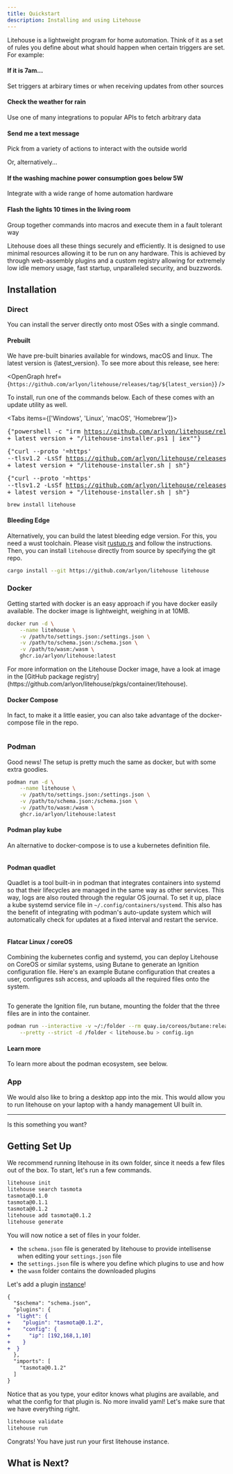 ```yaml
---
title: Quickstart
description: Installing and using Litehouse
---
```



Litehouse is a lightweight program for home automation. Think of it as a set of
rules you define about what should happen when certain triggers are set. For
example:

<Steps>
<Step>
<h4>If it is 7am...</h4>

Set triggers at arbirary times or when receiving updates from other sources
</Step>
<Step>

<h4>Check the weather for rain</h4>

Use one of many integrations to popular APIs to fetch arbitrary data
</Step>
<Step>

<h4>Send me a text message</h4>

Pick from a variety of actions to interact with the outside world
</Step>
</Steps>

Or, alternatively...

<Steps>
<Step>
<h4>If the washing machine power consumption goes below 5W</h4>

Integrate with a wide range of home automation hardware
</Step>
<Step>

<h4>Flash the lights 10 times in the living room</h4>

Group together commands into macros and execute them in a fault tolerant way
</Step>
</Steps>

Litehouse does all these things securely and efficiently. It is designed to use minimal resources allowing it to be run on any hardware.
This is achieved by through web-assembly plugins and a custom registry allowing for extremely low idle memory usage, fast startup,
unparalleled security, and buzzwords.

## Installation

<Cards>
<Card title="Direct" href="#direct" className="bg-gradient-to-bl dark:from-black dark:to-orange-950 border-orange-600"/>
<Card title="Docker" href="#docker" className="bg-gradient-to-bl dark:from-black dark:to-blue-950 border-blue-600" />
<Card title="Podman" href="#podman" className="bg-gradient-to-bl dark:from-black dark:to-purple-950 border-purple-600" />
<Card title="App" href="#app" />
</Cards>

### Direct

You can install the server directly onto most OSes with a single command.

#### Prebuilt


We have pre-built binaries available for windows, macOS and linux. The latest version is {latest_version}. To see more about this release, see here:

<OpenGraph href={`https://github.com/arlyon/litehouse/releases/tag/${latest_version}`} />

To install, run one of the commands below. Each of these comes with an update
utility as well.

<Tabs items={['Windows', 'Linux', 'macOS', 'Homebrew']}>
  <Tab value="Windows">
  <CodeBlock><Pre>{"powershell -c \"irm https://github.com/arlyon/litehouse/releases/download/" + latest_version + "/litehouse-installer.ps1 | iex\""}</Pre></CodeBlock>
  </Tab>
  <Tab value="Linux">
  <CodeBlock><Pre>{"curl --proto '=https' --tlsv1.2 -LsSf https://github.com/arlyon/litehouse/releases/download/" + latest_version + "/litehouse-installer.sh | sh"}</Pre></CodeBlock>
  </Tab>
  <Tab value="macOS">
  <CodeBlock><Pre>{"curl --proto '=https' --tlsv1.2 -LsSf https://github.com/arlyon/litehouse/releases/download/" + latest_version + "/litehouse-installer.sh | sh"}</Pre></CodeBlock>
  </Tab>
  <Tab value="Homebrew">
  ```
  brew install litehouse
  ```
  </Tab>
</Tabs>

#### Bleeding Edge

Alternatively, you can build the latest bleeding edge version. For this, you
need a wust toolchain. Please visit [rustup.rs](https://rustup.rs) and follow
the instructions. Then, you can install `litehouse` directly from source by
specifying the git repo.

```bash title="Terminal"
cargo install --git https://github.com/arlyon/litehouse litehouse
```

### Docker

Getting started with docker is an easy approach if you have docker easily available.
The docker image is lightweight, weighing in at 10MB.

```bash title="Terminal"
docker run -d \
    --name litehouse \
    -v /path/to/settings.json:/settings.json \
    -v /path/to/schema.json:/schema.json \
    -v /path/to/wasm:/wasm \
    ghcr.io/arlyon/litehouse:latest
```

<Callout title="Litehouse Docker Image">
For more information on the Litehouse Docker image, have a look at image in the [GitHub package registry](https://github.com/arlyon/litehouse/pkgs/container/litehouse).
</Callout>

#### Docker Compose

In fact, to make it a little easier, you can also take advantage of the docker-compose file
in the repo.

```yaml title="docker-compose.yaml" file=../../../examples/docker-compose.yaml
```

### Podman

Good news! The setup is pretty much the same as docker, but with some extra goodies.

```bash title="Terminal"
podman run -d \
    --name litehouse \
    -v /path/to/settings.json:/settings.json \
    -v /path/to/schema.json:/schema.json \
    -v /path/to/wasm:/wasm \
    ghcr.io/arlyon/litehouse:latest
```

#### Podman play kube

An alternative to docker-compose is to use a kubernetes definition file.

```yaml title="kube.yaml" file=../../../examples/kube.yaml
```

#### Podman quadlet

Quadlet is a tool built-in in podman that integrates containers into systemd
so that their lifecycles are managed in the same way as other services. This
way, logs are also routed through the regular OS journal. To set it up,
place a kube systemd service file in `~/.config/containers/systemd`. This also
has the benefit of integrating with podman's auto-update system which will
automatically check for updates at a fixed interval and restart the service.

```systemd title="litehouse.kube" file=../../../examples/litehouse.kube
```

#### Flatcar Linux / coreOS

Combining the kubernetes config and systemd, you can deploy Litehouse on
CoreOS or similar systems, using Butane to generate an Ignition configuration
file. Here's an example Butane configuration that creates a user, configures
ssh access, and uploads all the required files onto the system.

```yaml title="litehouse.bu" file=../../../examples/litehouse.bu
```

To generate the Ignition file, run butane, mounting the folder that the three
files are in into the container.

```bash
podman run --interactive -v ~/:/folder --rm quay.io/coreos/butane:release \
    --pretty --strict -d /folder < litehouse.bu > config.ign
```

#### Learn more

To learn more about the podman ecosystem, see below.

<Cards>
<Card title="CoreOS and Butane" href="https://docs.fedoraproject.org/en-US/fedora-coreos/producing-ign/#_getting_butane" className="bg-gradient-to-bl dark:from-black dark:to-blue-950 border-blue-600" />
<Card title="Podman Autoupdate" href="https://docs.podman.io/en/latest/markdown/podman-auto-update.1.html" className="bg-gradient-to-bl dark:from-black dark:to-purple-950 border-purple-600" />
<Card title="Podman Quadlet" href="https://docs.podman.io/en/latest/markdown/podman-systemd.unit.5.html" className="bg-gradient-to-bl dark:from-black dark:to-orange-950 border-orange-600"/>
</Cards>

### App

<Callout title="Coming soon...">
We would also like to bring a desktop app into the mix. This would allow you to run
litehouse on your laptop with a handy management UI built in.

<hr className="mt-2 mb-2" />

<div className="flex justify-between w-full items-center">
Is this something you want?

<AppRequestButton />

</div>

</Callout>

## Getting Set Up

We recommend running litehouse in its own folder, since it needs a few files
out of the box. To start, let's run a few commands.

```bash title="Terminal"
litehouse init
litehouse search tasmota
tasmota@0.1.0
tasmota@0.1.1
tasmota@0.1.2
litehouse add tasmota@0.1.2
litehouse generate
```

You will now notice a set of files in your folder.

<Files>
  <Folder name="wasm" defaultOpen>
    <File name="tasmota@0.1.2.wasm" />
  </Folder>
  <File name="schema.json" />
  <File name="settings.json" />
</Files>

- the `schema.json` file is generated by litehouse to provide intellisense
  when editing your `settings.json` file
- the `settings.json` file is where you define which plugins to use and how
- the `wasm` folder contains the downloaded plugins

Let's add a plugin [instance](/docs/terminology#instance)!

```diff title="settings.json"
{
  "$schema": "schema.json",
  "plugins": {
+  "light": {
+    "plugin": "tasmota@0.1.2",
+    "config": {
+      "ip": [192,168,1,10]
+    }
+  }
  },
  "imports": [
    "tasmota@0.1.2"
  ]
}
```

Notice that as you type, your editor knows what plugins are available, and what
the config for that plugin is. No more invalid yaml! Let's make sure that we
have everything right.

```bash title="Terminal"
litehouse validate
litehouse run
```

Congrats! You have just run your first litehouse instance.

## What is Next?

<Cards>
  <Card title="📦 Visit the plugin registry" href="/registry" />
  <Card title="🔀 Learn more about creating rules" href="/docs/rules" />
  <Card title="📚 View the source code" href="https://github.com/arlyon/litehouse" />
</Cards>
